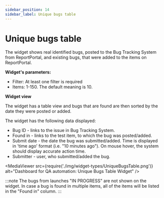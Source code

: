 ```yaml
---
sidebar_position: 14
sidebar_label: Unique bugs table
---
```


# Unique bugs table

The widget shows real identified bugs, posted to the Bug Tracking System from ReportPortal, and existing bugs, that were added to the items on ReportPortal.

**Widget's parameters:**

- Filter: At least one filter is required
- Items: 1-150. The default meaning is 10.

**Widget view**

The widget has a table view and bugs that are found are then sorted by the date they were posted or added.

The widget has the following data displayed:

- Bug ID  -  links to the issue in Bug Tracking System.
- Found in - links to the test item, to which the bug was posted/added.
- Submit date  - the date the bug was submitted/added. Time is displayed in 'time ago' format (i.e. "10 minutes ago"). On mouse hover, the system should display accurate action time.
- Submitter  - user, who submitted/added the bug.

<MediaViewer src={require('./img/widget-types/UniqueBugsTable.png')} alt="Dashboard for QA automation: Unique Bugs Table Widget" />

:::note
The bugs from launches "IN PROGRESS" are not shown on the widget.
In case a bug is found in multiple items, all of the items will be listed in the "Found in" column.
:::
